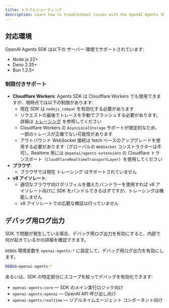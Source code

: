 ```yaml
---
title: トラブルシューティング
description: Learn how to troubleshoot issues with the OpenAI Agents SDK.
---
```


## 対応環境

OpenAI Agents SDK は以下の サーバー 環境でサポートされています:

- Node.js 22+
- Deno 2.35+
- Bun 1.2.5+

### 制限付きサポート

- **Cloudflare Workers**: Agents SDK は Cloudflare Workers でも使用できますが、現時点では以下の制限があります:
  - 現在 SDK は `nodejs_compat` を有効化する必要があります
  - リクエストの最後でトレースを手動でフラッシュする必要があります。詳細は [トレーシング](/openai-agents-js/ja/guides/tracing#export-loop-lifecycle) を参照してください
  - Cloudflare Workers の `AsyncLocalStorage` サポートが限定的なため、一部のトレースが正確でない可能性があります
  - アウトバウンド WebSocket 接続は fetch ベースのアップグレードを使用する必要があります（グローバルの `WebSocket` コンストラクターは不可）。Realtime 用には `@openai/agents-extensions` の Cloudflare トランスポート（`CloudflareRealtimeTransportLayer`）を使用してください
- **ブラウザ**:
  - ブラウザでは現在 トレーシング はサポートされていません
- **v8 アイソレート**:
  - 適切なブラウザ向けポリフィルを備えたバンドラーを使用すれば v8 アイソレート向けに SDK をバンドルできるはずですが、トレーシングは機能しません
  - v8 アイソレートでの広範な検証は行っていません

## デバッグ用ログ出力

SDK で問題が発生している場合、デバッグ用ログ出力を有効にすると、内部で何が起きているかの詳細を確認できます。

`DEBUG` 環境変数を `openai-agents:*` に設定して、デバッグ用ログ出力を有効にします。

```bash
DEBUG=openai-agents:*
```

あるいは、SDK の特定部分にスコープを絞ってデバッグを有効化できます:

- `openai-agents:core` — SDK のメイン実行ロジック向け
- `openai-agents:openai` — OpenAI API 呼び出し向け
- `openai-agents:realtime` — リアルタイムエージェント コンポーネント向け
